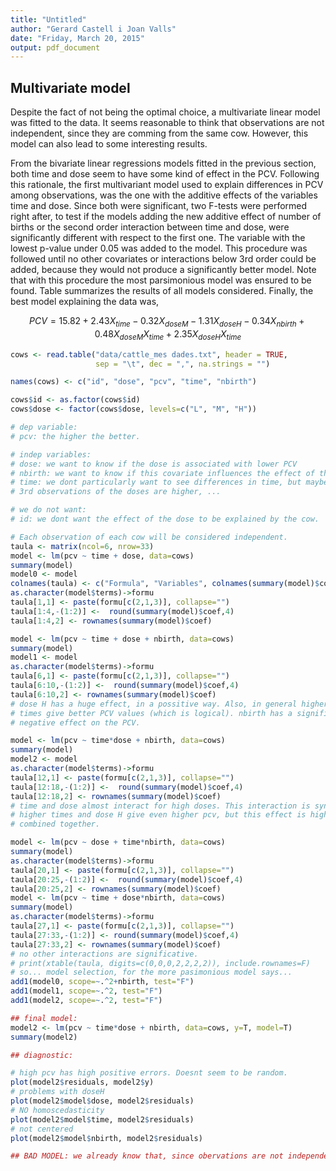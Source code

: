 ```yaml
---
title: "Untitled"
author: "Gerard Castell i Joan Valls"
date: "Friday, March 20, 2015"
output: pdf_document
---
```


## Multivariate model

Despite the fact of not being the optimal choice, a multivariate linear model was fitted to the data. It seems reasonable to think that observations are not independent, since they are comming from the same cow. However, this model can also lead to some interesting results. 

From the bivariate linear regressions models fitted in the previous section, both time and dose seem to have some kind of effect in the PCV. Following this rationale, the first multivariant model used to explain differences in PCV among observations, was the one with the additive effects of the variables time and dose. Since both were significant, two F-tests were performed right after, to test if the models adding the new additive effect of number of births or the second order interaction between time and dose, were significantly different with respect to the first one. The variable with the lowest p-value under 0.05 was added to the model. This procedure was followed until no other covariates or interactions below 3rd order could be added, because they would not produce a significantly better model. Note that with this procedure the most parsimonious model was ensured to be found. Table \ref{taulamodels} summarizes the results of all models considered. Finally, the best model explaining the data was, 

$$
PCV= 15.82 + 2.43X_{time} -0.32X_{doseM} -1.31X_{doseH} -0.34X_{nbirth} + 0.48X_{doseM}X_{time} + 2.35X_{doseH}X_{time}
$$



```r
cows <- read.table("data/cattle_mes dades.txt", header = TRUE, 
                   sep = "\t", dec = ",", na.strings = "")

names(cows) <- c("id", "dose", "pcv", "time", "nbirth")

cows$id <- as.factor(cows$id)
cows$dose <- factor(cows$dose, levels=c("L", "M", "H"))

# dep variable:
# pcv: the higher the better.

# indep variables:
# dose: we want to know if the dose is associated with lower PCV
# nbirth: we want to know if this covariate influences the effect of the dose.
# time: we dont particularly want to see differences in time, but maybe 
# 3rd observations of the doses are higher, ...

# we do not want:
# id: we dont want the effect of the dose to be explained by the cow.

# Each observation of each cow will be considered independent.
taula <- matrix(ncol=6, nrow=33)
model <- lm(pcv ~ time + dose, data=cows)
summary(model)
model0 <- model
colnames(taula) <- c("Formula", "Variables", colnames(summary(model)$coef))
as.character(model$terms)->formu
taula[1,1] <- paste(formu[c(2,1,3)], collapse="")
taula[1:4,-(1:2)] <-  round(summary(model)$coef,4)
taula[1:4,2] <- rownames(summary(model)$coef)

model <- lm(pcv ~ time + dose + nbirth, data=cows)
summary(model)
model1 <- model
as.character(model$terms)->formu
taula[6,1] <- paste(formu[c(2,1,3)], collapse="")
taula[6:10,-(1:2)] <-  round(summary(model)$coef,4)
taula[6:10,2] <- rownames(summary(model)$coef)
# dose H has a huge effect, in a possitive way. Also, in general higher
# times give better PCV values (which is logical). nbirth has a significative
# negative effect on the PCV.

model <- lm(pcv ~ time*dose + nbirth, data=cows)
summary(model)
model2 <- model
as.character(model$terms)->formu
taula[12,1] <- paste(formu[c(2,1,3)], collapse="")
taula[12:18,-(1:2)] <-  round(summary(model)$coef,4)
taula[12:18,2] <- rownames(summary(model)$coef)
# time and dose almost interact for high doses. This interaction is synergistic.
# higher times and dose H give even higher pcv, but this effect is higher when 
# combined together.

model <- lm(pcv ~ dose + time*nbirth, data=cows)
summary(model)
as.character(model$terms)->formu
taula[20,1] <- paste(formu[c(2,1,3)], collapse="")
taula[20:25,-(1:2)] <-  round(summary(model)$coef,4)
taula[20:25,2] <- rownames(summary(model)$coef)
model <- lm(pcv ~ time + dose*nbirth, data=cows)
summary(model)
as.character(model$terms)->formu
taula[27,1] <- paste(formu[c(2,1,3)], collapse="")
taula[27:33,-(1:2)] <- round(summary(model)$coef,4)
taula[27:33,2] <- rownames(summary(model)$coef)
# no other interactions are significative.
# print(xtable(taula, digits=c(0,0,0,2,2,2,2)), include.rownames=F)
# so... model selection, for the more pasimonious model says...
add1(model0, scope=~.^2+nbirth, test="F")
add1(model1, scope=~.^2, test="F")
add1(model2, scope=~.^2, test="F")

## final model:
model2 <- lm(pcv ~ time*dose + nbirth, data=cows, y=T, model=T)
summary(model2)

## diagnostic:

# high pcv has high positive errors. Doesnt seem to be random.
plot(model2$residuals, model2$y)
# problems with doseH
plot(model2$model$dose, model2$residuals)
# NO homoscedasticity
plot(model2$model$time, model2$residuals)
# not centered
plot(model2$model$nbirth, model2$residuals)

## BAD MODEL: we already know that, since obervations are not independent.
```

\begin{table}[ht]
\centering
\begin{tabular}{llllll}

\hline
Formula & Variables & Estimate & Std. Error & t value & Pr($>$$|$t$|$) \\ 
  \hline
pcv\~{}time + dose & (Intercept) & 12.3248 & 0.834 & 14.7788 & 0 \\ 
   & time & 3.5488 & 0.3686 & 9.6281 & 0 \\ 
   & doseM & 0.5629 & 0.7477 & 0.7528 & 0.454 \\ 
   & doseH & 3.2009 & 0.7163 & 4.4688 & 0 \\ 
   &  &  &  &  &  \\ 
  pcv\~{}time + dose + nbirth & (Intercept) & 13.9405 & 1.0288 & 13.5508 & 0 \\ 
   & time & 3.5807 & 0.3558 & 10.0628 & 0 \\ 
   & doseM & 0.4042 & 0.7241 & 0.5582 & 0.5785 \\ 
   & doseH & 3.0766 & 0.6928 & 4.4407 & 0 \\ 
   & nbirth & -0.3534 & 0.1402 & -2.5203 & 0.014 \\ 
   &  &  &  &  &  \\ 
  pcv\~{}time * dose + nbirth & (Intercept) & 15.8457 & 1.3496 & 11.7408 & 0 \\ 
   & time & 2.4286 & 0.6613 & 3.6725 & 5e-04 \\ 
   & doseM & -0.3189 & 1.748 & -0.1824 & 0.8558 \\ 
   & doseH & -1.3061 & 1.6714 & -0.7814 & 0.4372 \\ 
   & nbirth & -0.3355 & 0.1337 & -2.5092 & 0.0145 \\ 
   & time:doseM & 0.4806 & 0.8975 & 0.5355 & 0.594 \\ 
   & time:doseH & 2.3514 & 0.84 & 2.7993 & 0.0066 \\ 
   &  &  &  &  &  \\ 
  pcv\~{}dose + time * nbirth & (Intercept) & 13.7005 & 1.7826 & 7.6857 & 0 \\ 
   & doseM & 0.3971 & 0.7304 & 0.5436 & 0.5884 \\ 
   & doseH & 3.0706 & 0.6986 & 4.3956 & 0 \\ 
   & time & 3.7107 & 0.8637 & 4.2961 & 1e-04 \\ 
   & nbirth & -0.2983 & 0.362 & -0.8238 & 0.4128 \\ 
   & time:nbirth & -0.0292 & 0.1763 & -0.1655 & 0.869 \\ 
   &  &  &  &  &  \\ 
  pcv\~{}time + dose * nbirth & (Intercept) & 13.1703 & 1.5061 & 8.7446 & 0 \\ 
   & time & 3.5643 & 0.358 & 9.9571 & 0 \\ 
   & doseM & 0.6816 & 1.8149 & 0.3756 & 0.7084 \\ 
   & doseH & 4.8865 & 1.8079 & 2.7029 & 0.0086 \\ 
   & nbirth & -0.1845 & 0.2808 & -0.6572 & 0.5132 \\ 
   & doseM:nbirth & -0.0469 & 0.3645 & -0.1288 & 0.8979 \\ 
   & doseH:nbirth & -0.3978 & 0.3615 & -1.1004 & 0.275 \\ 
   \hline
\end{tabular}
\caption{All multivariant models considered for fitting the data, using a forward stepwise for selecting the model.}
\label{taulamodels}

\end{table}
